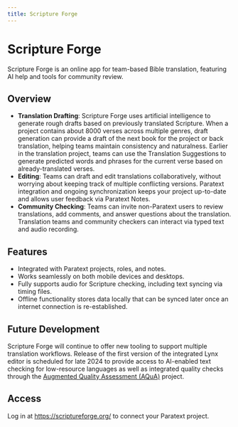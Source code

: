 ```yaml
---
title: Scripture Forge
---
```


# Scripture Forge

Scripture Forge is an online app for team-based Bible translation, 
featuring AI help and tools for community review.

## Overview

- **Translation Drafting**: Scripture Forge uses artificial intelligence to generate rough drafts 
based on previously translated Scripture. When a project contains about 8000 verses across multiple genres, 
draft generation can provide a draft of the next book for the project or back translation, 
helping teams maintain consistency and naturalness. 
Earlier in the translation project, teams can use the Translation Suggestions to generate predicted words 
and phrases for the current verse based on already-translated verses.
- **Editing**: Teams can draft and edit translations collaboratively, without worrying about keeping track 
of multiple conflicting versions. Paratext integration and ongoing synchronization keeps your project 
up-to-date and allows user feedback via Paratext Notes.
- **Community Checking**: Teams can invite non-Paratext users to review translations, 
add comments, and answer questions about the translation. Translation teams and community checkers 
can interact via typed text and audio recording.

## Features

- Integrated with Paratext projects, roles, and notes.
- Works seamlessly on both mobile devices and desktops.
- Fully supports audio for Scripture checking, including text syncing via timing files.
- Offline functionality stores data locally that can be synced later once an internet connection is re-established.

## Future Development
Scripture Forge will continue to offer new tooling to support multiple translation workflows. 
Release of the first version of the integrated Lynx editor is scheduled for late 2024 to provide access 
to AI-enabled text checking for low-resource languages as well as integrated quality checks through 
the <a href="/projects/AQuA" target="_blank">Augmented Quality Assessment (AQuA)</a> project.

## Access

Log in at 
https://scriptureforge.org/ 
to connect your Paratext project.
